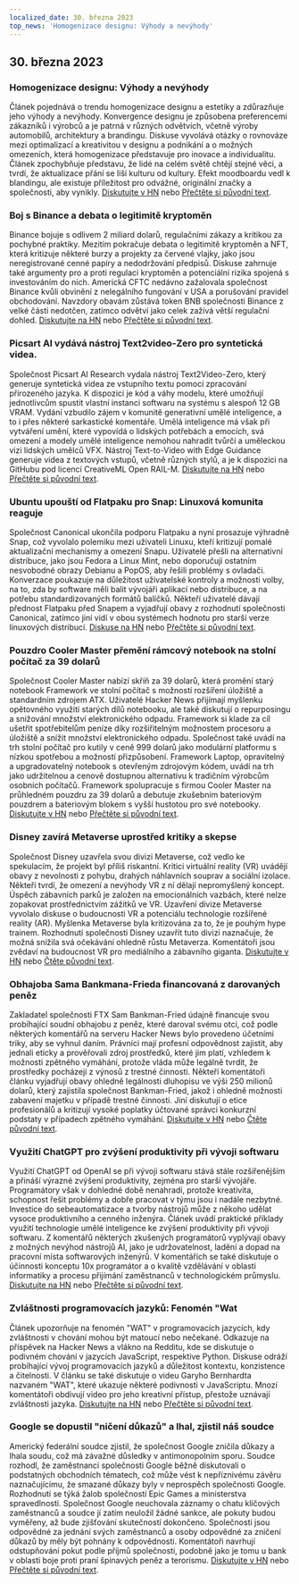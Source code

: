 ```yaml
---
localized_date: 30. března 2023
top_news: 'Homogenizace designu: Výhody a nevýhody'
---
```










<CallToAction />

<Steps>

## 30. března 2023

### Homogenizace designu: Výhody a nevýhody

Článek pojednává o trendu homogenizace designu a estetiky a zdůrazňuje jeho výhody a nevýhody. Konvergence designu je způsobena preferencemi zákazníků i výrobců a je patrná v různých odvětvích, včetně výroby automobilů, architektury a brandingu. Diskuse vyvolává otázky o rovnováze mezi optimalizací a kreativitou v designu a podnikání a o možných omezeních, která homogenizace představuje pro inovace a individualitu. Článek zpochybňuje představu, že lidé na celém světě chtějí stejné věci, a tvrdí, že aktualizace přání se liší kulturu od kultury. Efekt moodboardu vedl k blandingu, ale existuje příležitost pro odvážné, originální značky a společnosti, aby vynikly.
[Diskutujte v HN](http://news.ycombinator.com/item?id=35355703) nebo [Přečtěte si původní text](https://www.alexmurrell.co.uk/articles/the-age-of-average).

### Boj s Binance a debata o legitimitě kryptoměn

Binance bojuje s odlivem 2 miliard dolarů, regulačními zákazy a kritikou za pochybné praktiky. Mezitím pokračuje debata o legitimitě kryptoměn a NFT, která kritizuje některé burzy a projekty za červené vlajky, jako jsou neregistrované cenné papíry a nedodržování předpisů. Diskuse zahrnuje také argumenty pro a proti regulaci kryptoměn a potenciální rizika spojená s investováním do nich. Americká CFTC nedávno zažalovala společnost Binance kvůli obvinění z nelegálního fungování v USA a porušování pravidel obchodování. Navzdory obavám zůstává token BNB společnosti Binance z velké části nedotčen, zatímco odvětví jako celek zažívá větší regulační dohled.
[Diskutujte na HN](http://news.ycombinator.com/item?id=35351805) nebo [Přečtěte si původní text](https://www.wsj.com/articles/binance-sees-2-billion-in-outflows-as-troubles-compound-9a136e21).

### Picsart AI vydává nástroj Text2video-Zero pro syntetická videa.

Společnost Picsart AI Research vydala nástroj Text2Video-Zero, který generuje syntetická videa ze vstupního textu pomocí zpracování přirozeného jazyka. K dispozici je kód a váhy modelu, které umožňují jednotlivcům spustit vlastní instanci softwaru na systému s alespoň 12 GB VRAM. Vydání vzbudilo zájem v komunitě generativní umělé inteligence, a to i přes některé sarkastické komentáře. Umělá inteligence má však při vytváření umění, které vypovídá o lidských potřebách a emocích, svá omezení a modely umělé inteligence nemohou nahradit tvůrčí a uměleckou vizi lidských umělců VFX. Nástroj Text-to-Video with Edge Guidance generuje videa z textových vstupů, včetně různých stylů, a je k dispozici na GitHubu pod licencí CreativeML Open RAIL-M.
[Diskutujte na HN](http://news.ycombinator.com/item?id=35352452) nebo [Přečtěte si původní text](https://github.com/Picsart-AI-Research/Text2Video-Zero).

### Ubuntu upouští od Flatpaku pro Snap: Linuxová komunita reaguje

Společnost Canonical ukončila podporu Flatpaku a nyní prosazuje výhradně Snap, což vyvolalo polemiku mezi uživateli Linuxu, kteří kritizují pomalé aktualizační mechanismy a omezení Snapu. Uživatelé přešli na alternativní distribuce, jako jsou Fedora a Linux Mint, nebo doporučují ostatním nesvobodné obrazy Debianu a PopOS, aby řešili problémy s ovladači. Konverzace poukazuje na důležitost uživatelské kontroly a možnosti volby, na to, zda by software měli balit vývojáři aplikací nebo distribuce, a na potřebu standardizovaných formátů balíčků. Někteří uživatelé dávají přednost Flatpaku před Snapem a vyjadřují obavy z rozhodnutí společnosti Canonical, zatímco jiní vidí v obou systémech hodnotu pro starší verze linuxových distribucí.
[Diskuse na HN](http://news.ycombinator.com/item?id=35354729) nebo [Přečtěte si původní text](https://lwn.net/SubscriberLink/927262/6adb2350e2b0d2ce/).

### Pouzdro Cooler Master přemění rámcový notebook na stolní počítač za 39 dolarů

Společnost Cooler Master nabízí skříň za 39 dolarů, která promění starý notebook Framework ve stolní počítač s možností rozšíření úložiště a standardním zdrojem ATX. Uživatelé Hacker News přijímají myšlenku opětovného využití starých dílů notebooku, ale také diskutují o repurposingu a snižování množství elektronického odpadu. Framework si klade za cíl ušetřit spotřebitelům peníze díky rozšiřitelným možnostem procesoru a úložiště a snížit množství elektronického odpadu. Společnost také uvádí na trh stolní počítač pro kutily v ceně 999 dolarů jako modulární platformu s nízkou spotřebou a možností přizpůsobení. Framework Laptop, opravitelný a upgradovatelný notebook s otevřeným zdrojovým kódem, uvádí na trh jako udržitelnou a cenově dostupnou alternativu k tradičním výrobcům osobních počítačů. Framework spolupracuje s firmou Cooler Master na průhledném pouzdru za 39 dolarů a debutuje zkušebním bateriovým pouzdrem a bateriovým blokem s vyšší hustotou pro své notebooky.
[Diskutujte v HN](http://news.ycombinator.com/item?id=35350288) nebo [Přečtěte si původní text](https://www.theverge.com/2023/3/23/23652939/framework-cooler-master-sff-pc-case).

### Disney zavírá Metaverse uprostřed kritiky a skepse

Společnost Disney uzavřela svou divizi Metaverse, což vedlo ke spekulacím, že projekt byl příliš riskantní. Kritici virtuální reality (VR) uvádějí obavy z nevolnosti z pohybu, drahých náhlavních souprav a sociální izolace. Někteří tvrdí, že omezení a nevýhody VR z ní dělají nepromyšlený koncept. Úspěch zábavních parků je založen na emocionálních vazbách, které nelze zopakovat prostřednictvím zážitků ve VR. Uzavření divize Metaverse vyvolalo diskuse o budoucnosti VR a potenciálu technologie rozšířené reality (AR). Myšlenka Metaverse byla kritizována za to, že je pouhým hype trainem. Rozhodnutí společnosti Disney uzavřít tuto divizi naznačuje, že možná snížila svá očekávání ohledně růstu Metaverza. Komentátoři jsou zvědaví na budoucnost VR pro mediálního a zábavního giganta.
[Diskutujte v HN](http://news.ycombinator.com/item?id=35350952) nebo [Čtěte původní text](https://www.wsj.com/articles/disney-eliminates-its-metaverse-division-as-part-of-companys-layoffs-plan-94b03650).

### Obhajoba Sama Bankmana-Frieda financovaná z darovaných peněz

Zakladatel společnosti FTX Sam Bankman-Fried údajně financuje svou probíhající soudní obhajobu z peněz, které daroval svému otci, což podle některých komentářů na serveru Hacker News bylo provedeno účetními triky, aby se vyhnul daním. Právníci mají profesní odpovědnost zajistit, aby jednali eticky a prověřovali zdroj prostředků, které jim platí, vzhledem k možnosti zpětného vymáhání, protože vláda může legálně tvrdit, že prostředky pocházejí z výnosů z trestné činnosti. Někteří komentátoři článku vyjadřují obavy ohledně legálnosti dluhopisu ve výši 250 milionů dolarů, který zajistila společnost Bankman-Fried, jakož i ohledně možnosti zabavení majetku v případě trestné činnosti. Jiní diskutují o etice profesionálů a kritizují vysoké poplatky účtované správci konkurzní podstaty v případech zpětného vymáhání.
[Diskutujte v HN](http://news.ycombinator.com/item?id=35358698) nebo [Čtěte původní text](https://www.forbes.com/sites/sarahemerson/2023/03/29/sam-bankman-fried-legal-fees-funded-by-alameda-money-gifted-to-father-joe-bankman/).

### Využití ChatGPT pro zvýšení produktivity při vývoji softwaru

Využití ChatGPT od OpenAI se při vývoji softwaru stává stále rozšířenějším a přináší výrazné zvýšení produktivity, zejména pro starší vývojáře. Programátory však v dohledné době nenahradí, protože kreativita, schopnost řešit problémy a dobře pracovat v týmu jsou i nadále nezbytné. Investice do sebeautomatizace a tvorby nástrojů může z někoho udělat vysoce produktivního a cenného inženýra. Článek uvádí praktické příklady využití technologie umělé inteligence ke zvýšení produktivity při vývoji softwaru. Z komentářů některých zkušených programátorů vyplývají obavy z možných nevýhod nástrojů AI, jako je udržovatelnost, ladění a dopad na pracovní místa softwarových inženýrů. V komentářích se také diskutuje o účinnosti konceptu 10x programátor a o kvalitě vzdělávání v oblasti informatiky a procesu přijímání zaměstnanců v technologickém průmyslu.
[Diskutujte na HN](http://news.ycombinator.com/item?id=35356054) nebo [Přečtěte si původní text](https://kadekillary.work/posts/1000x-eng/).

### Zvláštnosti programovacích jazyků: Fenomén "Wat

Článek upozorňuje na fenomén "WAT" v programovacích jazycích, kdy zvláštnosti v chování mohou být matoucí nebo nečekané. Odkazuje na příspěvek na Hacker News a vlákno na Redditu, kde se diskutuje o podivném chování v jazycích JavaScript, respektive Python. Diskuse odráží probíhající vývoj programovacích jazyků a důležitost kontextu, konzistence a čitelnosti. V článku se také diskutuje o videu Garyho Bernhardta nazvaném "WAT", které ukazuje některé podivnosti v JavaScriptu. Mnozí komentátoři obdivují video pro jeho kreativní přístup, přestože uznávají zvláštnosti jazyka.
[Diskutujte na HN](http://news.ycombinator.com/item?id=35363044) nebo [Přečtěte si původní text](https://www.destroyallsoftware.com/talks/wat).

### Google se dopustil "ničení důkazů" a lhal, zjistil náš soudce

Americký federální soudce zjistil, že společnost Google zničila důkazy a lhala soudu, což má závažné důsledky v antimonopolním sporu. Soudce rozhodl, že zaměstnanci společnosti Google běžně diskutovali o podstatných obchodních tématech, což může vést k nepříznivému závěru naznačujícímu, že smazané důkazy byly v neprospěch společnosti Google. Rozhodnutí se týká žalob společností Epic Games a ministerstva spravedlnosti. Společnost Google neuchovala záznamy o chatu klíčových zaměstnanců a soudce jí zatím neuložil žádné sankce, ale pokuty budou vyměřeny, až bude zjišťování skutečností dokončeno. Společnosti jsou odpovědné za jednání svých zaměstnanců a osoby odpovědné za zničení důkazů by měly být pohnány k odpovědnosti. Komentátoři navrhují odstupňování pokut podle příjmů společnosti, podobně jako je tomu u bank v oblasti boje proti praní špinavých peněz a terorismu.
[Diskutujte v HN](http://news.ycombinator.com/item?id=35363095) nebo [Přečtěte si původní text](https://storage.courtlistener.com/recap/gov.uscourts.cand.373179/gov.uscourts.cand.373179.469.0.pdf).

</Steps>
